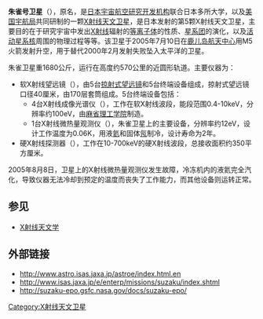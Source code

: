 {{Infobox spaceflight
| name                = 朱雀號<br />Suzaku
| image               = Astro-E2.jpg
| image_size          = 250px
| image_caption       = 組裝完畢的朱雀衛星。2004年10月攝於{{link-en|宇宙科學研究所|Institute of Space and Astronautical Science}} 

| mission_type        = [[X射線天文學|X射線天文學]]觀測衛星
| operator            = [[JAXA|JAXA]] · [[NASA|NASA]]
| website             = {{url|http://www.jaxa.jp/projects/sat/astro_e2}}
| COSPAR_ID           = 2005-025A
| SATCAT              = 28773
| mission_duration    = 原定2年<br/>實際共運作10年1個月23天
| manufacturer        = [[東芝|東芝]]<ref>{{cite web|url=http://www.astronautix.com/mfrs/toshiba.htm|title=Encyclopedia Astronautica - Toshiba|website=astronautix.com|accessdate=9 September 2015|archive-date=2016-03-04|archive-url=https://web.archive.org/web/20160304234235/http://www.astronautix.com/mfrs/toshiba.htm|dead-url=no}}</ref>
| launch_mass         = {{convert|1706|kg|lb}}<ref>{{cite journal |title=The X-Ray Observatory Suzaku |author=Kazuhisa Mitsuda |display-authors=etal |journal=Publ. Astron. Soc. Jpn. |volume=59 |issue=SP1 |pages=S1–S7 |date=25 January 2007 |url=http://pasj.asj.or.jp/v59/sp1/59s101/59s101-frame.html |accessdate=4 October 2010|arxiv = astro-ph/0608100 |bibcode = 2007PASJ...59....1T |doi = 10.1093/pasj/59.1.1 }}</ref>
| spacecraft_bus = Astro 
| dimensions            = '''衛星本體：'''<br />長 2.0 公尺, 寬 6.5 公尺,<br />高 1.9 公尺<br />
'''含太陽能板：'''<br />全長 5.4 公尺 

| orbit_epoch         = 2458503.0523958 [[儒略日|JD]]<br />2019-01-19 13:15:27 UTC
| orbit_reference     = [[地心軌道|地心軌道]]
| orbit_regime        = [[低地球軌道|低地球軌道]]
| orbit_semimajor       = 6893 公里<ref name = n2yo>{{cite web|title=ASTRO-E2 Satellite Details|url=https://www.n2yo.com/satellite/?s=28773|website=n2yo|accessdate=即時|archive-date=2020-11-29|archive-url=https://web.archive.org/web/20201129200810/https://www.n2yo.com/satellite/?s=28773|dead-url=no}}</ref>
| orbit_eccentricity    = 0.0004485<ref name = heavensabove>{{cite web|title=ASTRO-E2 - Orbit|url=https://www.heavens-above.com/orbit.aspx?satid=28773|website=[[Heavens-Above|Heavens-Above]]|accessdate=即時|archive-date=2019-06-11|archive-url=https://web.archive.org/web/20190611203629/https://www.heavens-above.com/orbit.aspx?satid=28773|dead-url=no}}</ref> 
| orbit_periapsis       = 519.3 公里<ref name = n2yo/>  
| orbit_apoapsis        = 525.5 公里<ref name = n2yo/>  
| orbit_inclination     = 31.3825°<ref name = heavensabove/> 
| orbit_period          = 94.9 分<ref name = n2yo/> 
| orbit_RAAN            = 122.9414°<ref name = heavensabove/>  
| orbit_arg_periapsis   = 66.5005°<ref name = heavensabove/>  
| orbit_mean_anomaly    = 293.6113°<ref name = heavensabove/>  
| apsis               = 地

| launch_date         = 2005年7月10日<br />3時30分整 [[UTC|UTC]]
| launch_rocket       = [[M-V運載火箭|M-V運載火箭]]（M-V-6）
| launch_site         = [[內之浦宇宙空間觀測所|內之浦宇宙空間觀測所]]<br />M-V運載火箭發射平台
| deactivated         = 2015年9月2日
| decay_date          = 2020年以前<ref name="spaceflightnow">{{cite web|author=Stephen Clark|url=http://spaceflightnow.com/2015/09/04/japanese-x-ray-observatory-completes-decade-long-mission/|title=Japanese X-ray observatory completes decade-long mission|website=Spaceflight Now|date=4 September 2015|accessdate=9 September 2015|archive-date=2016-08-26|archive-url=https://web.archive.org/web/20160826131136/http://spaceflightnow.com/2015/09/04/japanese-x-ray-observatory-completes-decade-long-mission/|dead-url=no}}</ref>

| telescope_wavelength= [[X射線|X射線]]
}}

{{Infobox spaceflight
| name                  = ASTRO-E
| names_list            = <!--list of previous names if the spacecraft has been renamed. 
Include the dates applicable if possible, and separate each name with a linebreak. 
Omit if the spacecraft has only ever been known by one name. 
Do not include Harvard, COSPAR/NSSDC or SATCAT/NORAD/NASA designations as alternative names-->

<!--image of the spacecraft/mission-->
| image                 = [[File:M-V_with_ASTRO-E_veering_off_course.jpeg|250px]] 
| image_caption         = 2000年2月10日搭載ASTRO-E衛星發射失敗的M-V運載火箭
| image_alt             = <!--image alt text-->
| image_size            = <!--include px/em; defaults to 220px-->

<!--Basic details-->
| mission_type          = <!--eg. Technology, Reconnaissance, ISS assembly, etc-->
| operator              = {{link-en|宇宙科學研究所|Institute of Space and Astronautical Science|ISAS}} 
| Harvard_designation   = <!--spacecraft launched 1962 and earlier only (eg. 1957 Alpha 2)-->
| COSPAR_ID             = 2000-F01
| SATCAT                = 
| website               = <!--Homepage of the craft/mission, OFFICIAL PAGES ONLY-->
| mission_duration      = <!--How long the mission lasted-->
| distance_travelled    = <!--How far the spacecraft travelled (if known)-->
| orbits_completed      = <!--number of times the spacecraft orbited the Earth - see below for spacecraft beyond Earth orbit-->
| suborbital_range      = <!--downrange distance reached if spacecraft did not enter orbit-->
| suborbital_apogee     = <!--altitude reached if spacecraft did not enter orbit-->

<!--Spacecraft properties-->
| spacecraft            = <!--Spacecraft name/serial number (eg. Space Shuttle ''Discovery'', Apollo CM-118), etc-->
| spacecraft_type       = <!--eg. GPS Block II, Kobalt-M, US-K, etc-->
| spacecraft_bus        = <!--eg. A2100M, Star-2, etc-->
| manufacturer          = <!--company or companies who built the satellite-->
| launch_mass           = <!--fuelled mass at launch, not including rocket or upper stage-->
| BOL_mass              = <!--spacecraft mass in orbit at beginning of operational life, after LEOP phase-->
| landing_mass          = <!--Mass after landing (recovered spacecraft only)-->
| dry_mass              = <!--spacecraft mass in orbit without fuel-->
| payload_mass          = <!--Mass of cargo carried by spacecraft (eg. for Space Shuttle), or total mass of instrumentation/equipment/experiments for mission-->
| dimensions            = <!--body dimensions and solar array span-->
| power                 = <!--end-of-life power, in watts-->

<!--Launch details-->
| launch_date           = 2000年2月10日<br />1時30分整 UTC
| launch_rocket         = [[M-V運載火箭|M-V運載火箭]]（M-V-4）
| launch_site           = [[內之浦宇宙空間觀測所|內之浦宇宙空間觀測所]]
| launch_contractor     = <!--organisation(s) that conducted the launch (eg. United Launch Alliance, Arianespace, etc)-->
| deployment_from       = <!--place where deployed from-->
| deployment_date       = <!--date deployed-->
| entered_service       = <!--date on which the spacecraft entered service, if it did not do so immediately after launch-->
<!-- * - e.g. Proton-M/Briz-M not Proton-M, but Titan IV(401)A not Titan IV(401)A-Centaur-->

<!--end of mission-->
| disposal_type         = <!--Whether the spacecraft was deorbited, decommissioned, placed in a graveyard orbit, etc-->
| deactivated           = <!--when craft was decommissioned-->
| destroyed             = <!--when craft was destroyed (if other than by re-entry)-->
| last_contact          = <!--when last signal received if not decommissioned-->
| recovery_by           = <!--recovered by-->
| recovery_date         = <!--recovery date-->
| decay_date            = <!--when craft re-entered the atmosphere, not needed if it landed-->
| landing_date          = <!--when the spacecraft made a controlled landing, not needed if it did not return intact-->
| landing_site          = <!--where the craft landed; site/runway or coordinates-->
<!--
    The following template should be used for ONE of the three above fields "end_of_mission", "decay" or "landing" if the spacecraft is no longer operational.
    If it landed intact, use it for the landing time, otherwise for the date it ceased operations, or the decay date if it was still operational when it re-entered.
    {{end date|YYYY|MM|DD|hh|mm|ss|TZ=Z}} (for Zulu/UTC) or {{end date|YYYY|MM|DD}} (if time unknown) 
-->

<!--orbit parameters-->
<!--as science-related articles, SI units should be the principal units of measurement, however we usually use {{convert}} to display imperial units in parentheses after the initial values-->
| orbit_reference       = <!--geocentric, selenocentric, etc - please link (e.g. [[Geocentric_orbit|Geocentric]])-->
| orbit_regime          = <!--high, low, medium, molniya, GSO - please link (e.g. [[Low_Earth_orbit|Low Earth]] - please don't use acronyms-->
| orbit_longitude       = <!--geosynchronous satellites only-->
| orbit_slot            = <!--Designation of orbital position or slot, if not longitude (e.g plane and position of a GPS satellite)-->
| orbit_semimajor       = <!--semimajor axis-->
| orbit_eccentricity    = <!--orbital eccentricity-->
| orbit_periapsis       = <!--periapsis altitude--> 
| orbit_apoapsis        = <!--apoapsis altitude--> 
| orbit_inclination     = <!--orbital inclination--> 
| orbit_period          = <!--time taken to complete an orbit-->
| orbit_RAAN            = <!--right ascension of the ascending node-->
| orbit_arg_periapsis   = <!--argument of perigee/periapsis-->
| orbit_mean_anomaly    = <!--mean anomaly at epoch, only use in conjunction with an epoch value-->
| orbit_mean_motion     = <!--mean motion of the satellite, usually measured in orbits per day-->
| orbit_repeat          = <!--repeat interval/revisit time-->
| orbit_velocity        = <!--speed at which the spacecraft was travelling at epoch - only use for spacecraft with low orbital eccentricity-->
| orbit_epoch           = <!--the date at which the orbit parameters were correct-->
| orbit_rev_number      = <!--revolution number-->
| apsis                 = <!--planet specific apsis term (eg. gee/helion/selene/etc - defaults to generic "apsis")-->

<!--Telescope parameters-->
| instrument_type       = <!--converts telescope fields to suit a camera or other similar instrument-->
| telescope_name        = <!--name, if different to the satellite-->
| telescope_type        = <!--type of telescope, mirror arrangement, etc--> 
| telescope_diameter    = <!--diameter of telescope-->
| telescope_focal_length= <!--focal length of telescope-->
| telescope_area        = <!--collecting area-->
| telescope_wavelength  = <!--wavelengths at which the telescope operates--> 
| telescope_resolution  = <!--resolution of telescope-->
| instruments           = <!--a list of instruments on the satellite-->

<!--transponder parameters-->
| trans_band            = <!--Transponder frequency bands-->
| trans_frequency       = <!--specific frequencies-->
| trans_bandwidth       = <!--bandwidth-->
| trans_capacity        = <!--capacity of the transponders-->
| trans_coverage        = <!--area covered-->
| trans_TWTA            = <!--TWTA output power-->
| trans_EIRP            = <!--equivalent isotropic power-->
| trans_HPBW            = <!--half-power beam width-->

<!--Only use where a spacecraft/mission is part of a clear programme of sequential missions. 
If in doubt, leave it out-->
| programme             = 
| previous_mission      =
| next_mission          =

<!--mission insignia or patch-->
| insignia              = <!--omit the "file" prefix-->
| insignia_caption      = <!--image caption-->
| insignia_alt          = <!--image alt text-->
| insignia_size         = <!--include px/em; defaults to 180px-->
}}

'''朱雀号卫星'''（{{lang|en|'''Suzaku'''}}），原名{{lang|en|'''Astro-E2'''}}，是[[日本宇宙航空研究开发机构|日本宇宙航空研究开发机构]]联合日本多所大学，以及[[美国宇航局|美国宇航局]]共同研制的一颗[[X射线天文卫星|X射线天文卫星]]，是日本发射的第5颗X射线天文卫星，主要目的在于研究宇宙中发出[[X射线|X射线]]辐射的[[等离子体|等离子体]]的性质、[[星系团|星系团]]的演化，以及[[活动星系核|活动星系核]]周围的物理过程等等。该卫星于2005年7月10日在[[鹿儿岛航天中心|鹿儿岛航天中心]]用M5火箭发射升空，用于替代2000年2月发射失败坠入太平洋的{{lang|en|Astro-E}}卫星。

朱雀卫星重1680公斤，运行在高度约570公里的近圆形轨道。主要仪器为：
* 软X射线望远镜（{{lang|en|XRT}}），由5台[[掠射式望远镜|掠射式望远镜]]和5台终端设备组成，掠射式望远镜口径40厘米，由170层套筒组成。5台终端设备包括：
** 4台X射线成像光谱仪（{{lang|en|XIS}}），工作在软X射线波段，能段范围0.4-10keV，分辨率约100eV，由[[麻省理工学院|麻省理工学院]]制造。
** 1台X射线微热量观测仪（{{lang|en|XRS}}），朱雀卫星上的主要设备，分辨率约12eV，设计工作温度为0.06K，用液[[氦|氦]]和固体[[氖|氖]]制冷，设计寿命为2年。
* 硬X射线探测器（{{lang|en|HXD}}），工作在10-700keV的硬X射线波段，总接收面积约350平方厘米。

2005年8月8日，卫星上的X射线微热量观测仪发生故障，冷冻机内的液氦完全汽化，导致仪器无法冷却到预定的温度而丧失了工作能力，而其他设备则运转正常。

== 参见 ==
* [[X射线天文学|X射线天文学]]

== 外部链接 ==
* http://www.astro.isas.jaxa.jp/astroe/index.html.en {{Wayback|url=http://www.astro.isas.jaxa.jp/astroe/index.html.en |date=20201129224057 }}
* http://www.isas.jaxa.jp/e/enterp/missions/suzaku/index.shtml {{Wayback|url=http://www.isas.jaxa.jp/e/enterp/missions/suzaku/index.shtml |date=20161113165722 }}
* http://suzaku-epo.gsfc.nasa.gov/docs/suzaku-epo/ {{Wayback|url=http://suzaku-epo.gsfc.nasa.gov/docs/suzaku-epo/ |date=20111016073810 }}

{{Space telescopes}}

[[Category:X射线天文卫星|Category:X射线天文卫星]]